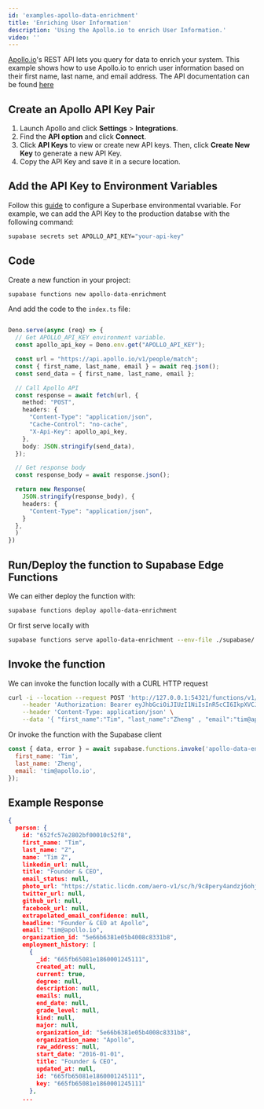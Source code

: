 ```yaml
---
id: 'examples-apollo-data-enrichment'
title: 'Enriching User Information'
description: 'Using the Apollo.io to enrich User Information.'
video: ''
---
```


[Apollo.io](https://www.apollo.io/product/api)'s REST API lets you query for data to enrich your system. This example shows how to use Apollo.io to enrich user information based on their first name, last name, and email address. The API documentation can be found [here](https://apolloio.github.io/apollo-api-docs/?shell#people-enrichment)

## Create an Apollo API Key Pair 

1. Launch Apollo and click **Settings** > **Integrations**.
2. Find the **API option** and click **Connect**.
3. Click **API Keys** to view or create new API keys. Then, click **Create New Key** to generate a new API Key.
4. Copy the API Key and save it in a secure location.

## Add the API Key to Environment Variables

Follow this [guide](https://supabase.com/docs/guides/functions/secrets) to configure a Superbase environmental vvariable. For example, we can add the API Key to the production databse with the following command:

```bash
supabase secrets set APOLLO_API_KEY="your-api-key"
```

## Code

Create a new function in your project:

```bash
supabase functions new apollo-data-enrichment
```

And add the code to the `index.ts` file:
```ts index.ts

Deno.serve(async (req) => {
  // Get APOLLO_API_KEY environment variable.
  const apollo_api_key = Deno.env.get("APOLLO_API_KEY");

  const url = "https://api.apollo.io/v1/people/match";
  const { first_name, last_name, email } = await req.json();
  const send_data = { first_name, last_name, email };

  // Call Apollo API
  const response = await fetch(url, {
    method: "POST",
    headers: {
      "Content-Type": "application/json",
      "Cache-Control": "no-cache",
      "X-Api-Key": apollo_api_key,
    },
    body: JSON.stringify(send_data),
  });

  // Get response body
  const response_body = await response.json();

  return new Response(
    JSON.stringify(response_body), {
    headers: {
      "Content-Type": "application/json",
    }
  },
  )
})

```

## Run/Deploy the function to Supabase Edge Functions
We can either deploy the function with:
```bash
supabase functions deploy apollo-data-enrichment
```

Or first serve locally with
```bash
supabase functions serve apollo-data-enrichment --env-file ./supabase/.env.local
```

## Invoke the function
We can invoke the function locally with a CURL HTTP request
```bash
curl -i --location --request POST 'http://127.0.0.1:54321/functions/v1/apollo-data-enrichment' \
    --header 'Authorization: Bearer eyJhbGciOiJIUzI1NiIsInR5cCI6IkpXVCJ9.eyJpc3MiOiJzdXBhYmFzZS1kZW1vIiwicm9sZSI6ImFub24iLCJleHAiOjE5ODM4MTI5OTZ9.CRXP1A7WOeoJeXxjNni43kdQwgnWNReilDMblYTn_I0' \
    --header 'Content-Type: application/json' \
    --data '{ "first_name":"Tim", "last_name":"Zheng" , "email":"tim@apollo.io"}'
```

Or invoke the function with the Supabase client

```js
const { data, error } = await supabase.functions.invoke('apollo-data-enrichment', {
  first_name: 'Tim',
  last_name: 'Zheng',
  email: 'tim@apollo.io',
});
```

## Example Response
```json
{
  person: {
    id: "652fc57e2802bf00010c52f8",
    first_name: "Tim",
    last_name: "Z",
    name: "Tim Z",
    linkedin_url: null,
    title: "Founder & CEO",
    email_status: null,
    photo_url: "https://static.licdn.com/aero-v1/sc/h/9c8pery4andzj6ohjkjp54ma2",
    twitter_url: null,
    github_url: null,
    facebook_url: null,
    extrapolated_email_confidence: null,
    headline: "Founder & CEO at Apollo",
    email: "tim@apollo.io",
    organization_id: "5e66b6381e05b4008c8331b8",
    employment_history: [
      {
        _id: "665fb65081e1860001245111",
        created_at: null,
        current: true,
        degree: null,
        description: null,
        emails: null,
        end_date: null,
        grade_level: null,
        kind: null,
        major: null,
        organization_id: "5e66b6381e05b4008c8331b8",
        organization_name: "Apollo",
        raw_address: null,
        start_date: "2016-01-01",
        title: "Founder & CEO",
        updated_at: null,
        id: "665fb65081e1860001245111",
        key: "665fb65081e1860001245111"
      },
    ...
```